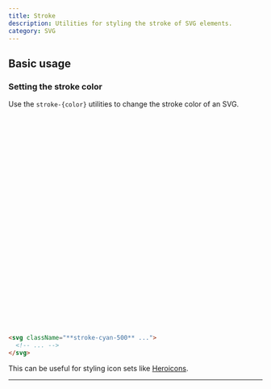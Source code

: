 ```yaml
---
title: Stroke
description: Utilities for styling the stroke of SVG elements.
category: SVG
---
```



## Basic usage

### Setting the stroke color

Use the `stroke-{color}` utilities to change the stroke color of an SVG.

<Example>
  <div className="flex items-center justify-center">
    <svg className="stroke-cyan-500 h-10" viewBox="0 0 48 40" fill="none" xmlns="http://www.w3.org/2000/svg">
      <path d="M1 13C1 10.2386 3.23858 8 6 8H13.4914C14.3844 8 15.1691 7.40805 15.4144 6.54944L16.5856 2.45056C16.8309 1.59196 17.6156 1 18.5086 1H29.4914C30.3844 1 31.1691 1.59195 31.4144 2.45056L32.5856 6.54944C32.8309 7.40804 33.6156 8 34.5086 8H42C44.7614 8 47 10.2386 47 13V34C47 36.7614 44.7614 39 42 39H6C3.23858 39 1 36.7614 1 34V13Z" strokeWidth="2"/> <circle cx="24" cy="23" r="9" strokeWidth="2"/>
    </svg>
  </div>
</Example>

```html
<svg className="**stroke-cyan-500** ...">
  <!-- ... -->
</svg>
```

This can be useful for styling icon sets like [Heroicons](https://heroicons.com).

---
